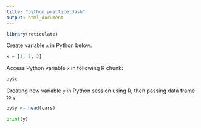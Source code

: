 ---
title: "python_practice_dash"
output: html_document
---

```{r, setup}
library(reticulate)
```

Create variable `x` in Python below:

```{python}
x = [1, 2, 3]
```

Access Python variable `x` in following R chunk:

```{r}

py$x
```

Creating new variable `y` in Python session using R, then passing data frame to `y`

```{r}

py$y <- head(cars)

```

```{python}
print(y)

```